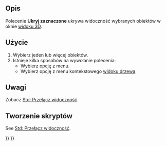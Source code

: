 <languages/>

{{Docnav/pl
|[[Std_ShowSelection/pl|Pokaż zaznaczone]]
|[[Std_SelectVisibleObjects/pl|Wybierz widoczne obiekty]]
|[[Std_View_Menu/pl|Std: Menu Widok]]
|IconL=Std_ShowSelection.svg
|IconR=Std_SelectVisibleObjects.svg
|IconC=Freecad.svg
}}

{{GuiCommand/pl
|Name=Std HideSelection
|Name/pl=Std: Ukryj zaznaczone
|MenuLocation=Widok → Widoczność → Ukryj zaznaczone
|Workbenches=wszystkie
|SeeAlso=[[Std_ToggleVisibility/pl|Przełącz widoczność]], [[Std_ShowSelection/pl|Pokaż zaznaczone]], [[Std_ToggleObjects/pl|Przełącz widoczność wszystkich]], [[Std_ShowObjects/pl|Wyświetl wszystkie obiekty]], [[Std_HideObjects/pl|Ukryj wszystkie obiekty]]
}}

<span id="Description"></span>
==Opis==

Polecenie '''Ukryj zaznaczone''' ukrywa widoczność wybranych obiektów w oknie [[3D_view/pl|widoku 3D]].

<span id="Usage"></span>
==Użycie==

# Wybierz jeden lub więcej obiektów.
# Istnieje kilka sposobów na wywołanie polecenia:
#* Wybierz opcję {{MenuCommand|Widok → Widoczność → [[Image:Std_HideSelection.svg|16px]] Ukryj zaznaczone}} z menu.
#* Wybierz opcję {{MenuCommand|[[Image:Std_HideSelection.svg|16px]] Ukryj zaznaczone}} z menu kontekstowego [[Tree_view/pl|widoku drzewa]].

<span id="Notes"></span>
==Uwagi==

Zobacz [[Std_ToggleVisibility/pl#Uwagi|Std: Przełącz widoczność]].

<span id="Scripting"></span>
==Tworzenie skryptów==

See [[Std_ToggleVisibility/pl#Tworzenie_skryptów|Std: Przełącz widoczność]].


{{Docnav/pl
|[[Std_ShowSelection/pl|Pokaż zaznaczone]]
|[[Std_SelectVisibleObjects/pl|Wybierz widoczne obiekty]]
|[[Std_View_Menu/pl|Std: Menu Widok]]
|IconL=Std_ShowSelection.svg
|IconR=Std_SelectVisibleObjects.svg
|IconC=Freecad.svg
}}

{{Std_Base_navi{{#translation:}}}}
{{Userdocnavi{{#translation:}}}}